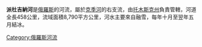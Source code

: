 '''派杜吉納河'''是[[俄羅斯|俄羅斯]]的河流，屬於[[克季河|克季河]]的右支流，由[[托木斯克州|托木斯克州]]負責管轄，河道全長458公里，流域面積8,790平方公里，河水主要來自融雪，每年十月至翌年五月結冰。

{{Russia-geo-stub}}
[[Category:俄羅斯河流|Category:俄羅斯河流]]